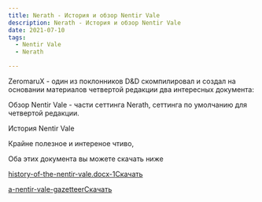 ```yaml
---
title: Nerath - История и обзор Nentir Vale
description: Nerath - История и обзор Nentir Vale
date: 2021-07-10
tags: 
  - Nentir Vale
  - Nerath

---
```


ZeromaruX - один из поклонников D&D скомпилировал и создал на основании материалов четвертой редакции два интересных документа:

Обзор Nentir Vale - части сеттинга Nerath, сеттинга по умолчанию для четвертой редакции.

История Nentir Vale

Крайне полезное и интереное чтиво,

Оба этих документа вы можете скачать ниже

[history-of-the-nentir-vale.docx-1](https://cyborgsandmages.files.wordpress.com/2021/07/history-of-the-nentir-vale.docx-1.pdf)[Скачать](https://cyborgsandmages.files.wordpress.com/2021/07/history-of-the-nentir-vale.docx-1.pdf)

[a-nentir-vale-gazetteer](https://cyborgsandmages.files.wordpress.com/2021/07/a-nentir-vale-gazetteer.docx)[Скачать](https://cyborgsandmages.files.wordpress.com/2021/07/a-nentir-vale-gazetteer.docx)
